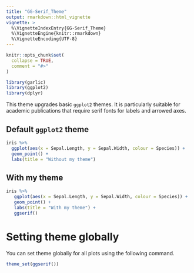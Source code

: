 ```yaml
---
title: "GG-Serif_Theme"
output: rmarkdown::html_vignette
vignette: >
  %\VignetteIndexEntry{GG-Serif_Theme}
  %\VignetteEngine{knitr::rmarkdown}
  %\VignetteEncoding{UTF-8}
---
```


```r
knitr::opts_chunk$set(
  collapse = TRUE,
  comment = "#>"
)
```

```r
library(garlic)
library(ggplot2)
library(dplyr)
```

This theme upgrades basic `ggplot2` themes. It is particularly suitable for academic publications that require serif fonts for labels and arrowed axes.

## Default `ggplot2` theme

```r
iris %>% 
  ggplot(aes(x = Sepal.Length, y = Sepal.Width, colour = Species)) +
  geom_point() +
  labs(title = "Without my theme")
```

## With my theme

```r
iris %>% 
   ggplot(aes(x = Sepal.Length, y = Sepal.Width, colour = Species)) +
   geom_point() +
   labs(title = "With my theme") +
   ggserif()
```

# Setting theme globally

You can set theme globally for all plots using the following command.

```r
theme_set(ggserif())
```
